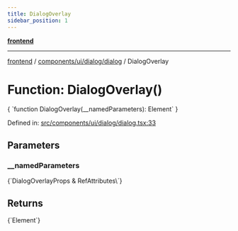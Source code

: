 ```yaml
---
title: DialogOverlay
sidebar_position: 1
---
```



[**frontend**](../../../../..)

***

[frontend](../../../../..) / [components/ui/dialog/dialog](..) / DialogOverlay

# Function: DialogOverlay()

<CodeBlock language="ts">
{ `function DialogOverlay(__namedParameters): Element` }
</CodeBlock>

Defined in: [src/components/ui/dialog/dialog.tsx:33](https://github.com/svsticky/CommitteeClash/blob/42e3ab31b18c9cdd65955be0ecd3ca0a2cb493b5/frontend/src/components/ui/dialog/dialog.tsx#L33)

## Parameters

### \_\_namedParameters
<CodeBlock language="ts">
{`DialogOverlayProps & RefAttributes\<HTMLDivElement\>`}
</CodeBlock>

## Returns
<CodeBlock language="ts">
{`Element`}
</CodeBlock>